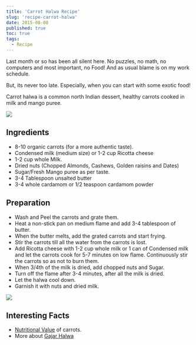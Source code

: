 ```yaml
---
title: 'Carrot Halwa Recipe'
slug: 'recipe-carrot-halwa'
date: 2015-08-08
published: true
toc: true
tags:
  - Recipe
---
```


Last month or so has been all silent here. No puzzles, no math, no computers and most important, no
Food! And as usual blame is on my work schedule.

But, its never too late. Especially, when you can start with some exotic food!

Carrot halwa is a common north Indian dessert, healthy carrots cooked in milk and mango puree.

<img className="w-full max-w-2xl mx-auto" src="https://res.cloudinary.com/sadanandsingh/image/upload/v1545501875/project/organic-carrot.jpg"/>

## Ingredients

- 8-10 organic carrots (for a more authentic taste).
- Condensed milk (medium size) or 1-2 cup Ricotta cheese
- 1-2 cup whole Milk.
- Dried nuts (Chopped Almonds, Cashews, Golden raisins and Dates)
- Sugar/Fresh Mango puree as per taste.
- 3-4 Tablespoon unsalted butter
- 3-4 whole cardamom or 1/2 teaspoon cardamom powder

## Preparation

- Wash and Peel the carrots and grate them.
- Heat a non-stick pan on medium flame and add 3-4 tablespoon of butter.
- When the butter melts, add the grated carrots and start frying.
- Stir the carrots till all the water from the carrots is lost.
- Add Ricotta cheese with 1-2 cup whole milk or 1 can of Condensed milk and let the carrots cook
  for 5-7 minutes on low flame. Continuously stir the carrots so as not to burn them.
- When 3/4th of the milk is dried, add chopped nuts and Sugar.
- Turn off the flame after 3-4 minutes, after all the milk is dried.
- Let the halwa cool down.
- Garnish it with nuts and dried milk.

<img className="w-full max-w-2xl mx-auto" src="https://i.pinimg.com/736x/92/e8/df/92e8dfac49489ef1c549701ea54f4ea0.jpg"/>

## Interesting Facts

- [Nutritional Value](https://www.nutrition-and-you.com/carrots.html) of carrots.
- More about [Gajar Halwa](https://en.wikipedia.org/wiki/Gajar_Ka_Halwa)
